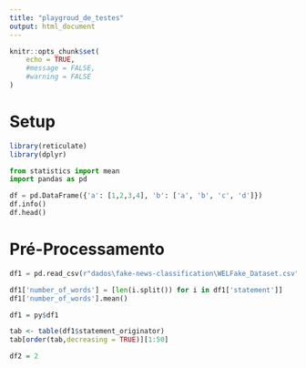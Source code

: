 ```yaml
---
title: "playgroud_de_testes"
output: html_document
---
```


```r
knitr::opts_chunk$set(
	echo = TRUE,
	#message = FALSE,
	#warning = FALSE
)
```

# Setup

```r

library(reticulate)
library(dplyr)

```


```python

from statistics import mean
import pandas as pd

```


```python

df = pd.DataFrame({'a': [1,2,3,4], 'b': ['a', 'b', 'c', 'd']})
df.info()
df.head()

```

# Pré-Processamento

```python

df1 = pd.read_csv(r"dados\fake-news-classification\WELFake_Dataset.csv")

df1['number_of_words'] = [len(i.split()) for i in df1['statement']]
df1['number_of_words'].mean()

```




```r
df1 = py$df1

tab <- table(df1$statement_originator)
tab[order(tab,decreasing = TRUE)][1:50]

df2 = 2
```










































































